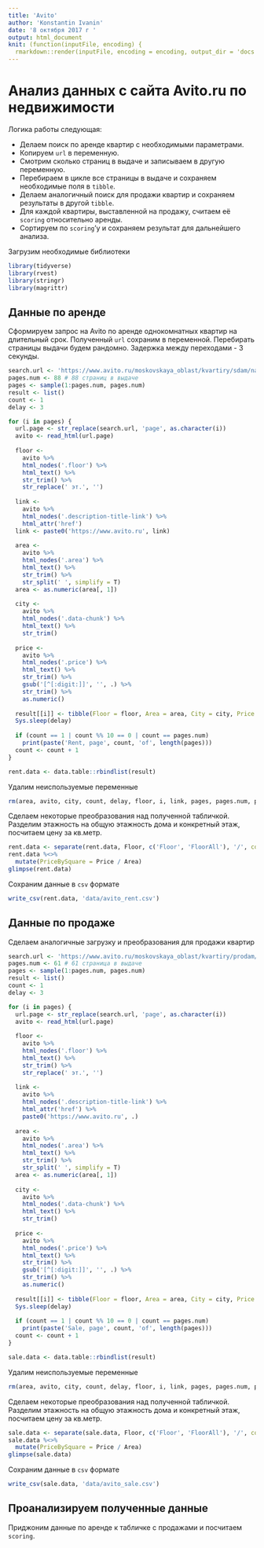 ```yaml
---
title: 'Avito'
author: 'Konstantin Ivanin'
date: '8 октября 2017 г '
output: html_document
knit: (function(inputFile, encoding) {
  rmarkdown::render(inputFile, encoding = encoding, output_dir = 'docs')})
---
```


# Анализ данных с сайта Avito.ru по недвижимости
Логика работы следующая:

* Делаем поиск по аренде квартир с необходимыми параметрами.
* Копируем `url` в переменную.
* Смотрим сколько страниц в выдаче и записываем в другую переменную.
* Перебираем в цикле все страницы в выдаче и сохраняем необходимые поля в `tibble`.
* Делаем аналогичный поиск для продажи квартир и сохраняем результаты в другой `tibble`.
* Для каждой квартиры, выставленной на продажу, считаем её `scoring` относительно аренды.
* Сортируем по `scoring`'у и сохраняем результат для дальнейшего анализа.

Загрузим необходимые библиотеки

```r
library(tidyverse)
library(rvest)
library(stringr)
library(magrittr)
```

## Данные по аренде
Сформируем запрос на Avito по аренде однокомнатных квартир на длительный срок. Полученный `url` сохраним в переменной. Перебирать страницы выдачи будем рандомно. Задержка между переходами - 3 секунды.

```r
search.url <- 'https://www.avito.ru/moskovskaya_oblast/kvartiry/sdam/na_dlitelnyy_srok/1-komnatnye?p=page&pmax=999999&pmin=1&view=list'
pages.num <- 88 # 88 страниц в выдаче
pages <- sample(1:pages.num, pages.num)
result <- list()
count <- 1
delay <- 3

for (i in pages) {
  url.page <- str_replace(search.url, 'page', as.character(i))
  avito <- read_html(url.page)
  
  floor <-
    avito %>%
    html_nodes('.floor') %>%
    html_text() %>%
    str_trim() %>%
    str_replace(' эт.', '')
  
  link <-
    avito %>%
    html_nodes('.description-title-link') %>%
    html_attr('href')
  link <- paste0('https://www.avito.ru', link) 
  
  area <-
    avito %>%
    html_nodes('.area') %>%
    html_text() %>%
    str_trim() %>%
    str_split(' ', simplify = T)
  area <- as.numeric(area[, 1])
  
  city <-
    avito %>%
    html_nodes('.data-chunk') %>%
    html_text() %>%
    str_trim()
  
  price <-
    avito %>%
    html_nodes('.price') %>%
    html_text() %>%
    str_trim() %>% 
    gsub('[^[:digit:]]', '', .) %>% 
    str_trim() %>% 
    as.numeric()
  
  result[[i]] <- tibble(Floor = floor, Area = area, City = city, Price = price, Link = link)
  Sys.sleep(delay)
  
  if (count == 1 | count %% 10 == 0 | count == pages.num)
    print(paste('Rent, page', count, 'of', length(pages)))
  count <- count + 1
}

rent.data <- data.table::rbindlist(result)
```

Удалим неиспользуемые переменные

```r
rm(area, avito, city, count, delay, floor, i, link, pages, pages.num, price, search.url, url.page, result)
```

Сделаем некоторые преобразования над полученной табличкой. Разделим этажность на общую этажность дома и конкретный этаж, посчитаем цену за кв.метр.

```r
rent.data <- separate(rent.data, Floor, c('Floor', 'FloorAll'), '/', convert = T)
rent.data %<>% 
  mutate(PriceBySquare = Price / Area)
glimpse(rent.data)
```

Сохраним данные в `csv` формате

```r
write_csv(rent.data, 'data/avito_rent.csv')
```

## Данные по продаже
Сделаем аналогичные загрузку и преобразования для продажи квартир

```r
search.url <- 'https://www.avito.ru/moskovskaya_oblast/kvartiry/prodam/1-komnatnye?p=page&pmax=2000000&pmin=1&view=list'
pages.num <- 61 # 61 страница в выдаче
pages <- sample(1:pages.num, pages.num)
result <- list()
count <- 1
delay <- 3

for (i in pages) {
  url.page <- str_replace(search.url, 'page', as.character(i))
  avito <- read_html(url.page)
  
  floor <-
    avito %>%
    html_nodes('.floor') %>%
    html_text() %>%
    str_trim() %>%
    str_replace(' эт.', '')
  
  link <-
    avito %>%
    html_nodes('.description-title-link') %>%
    html_attr('href') %>% 
    paste0('https://www.avito.ru', .) 
  
  area <-
    avito %>%
    html_nodes('.area') %>%
    html_text() %>%
    str_trim() %>%
    str_split(' ', simplify = T)
  area <- as.numeric(area[, 1])
  
  city <-
    avito %>%
    html_nodes('.data-chunk') %>%
    html_text() %>%
    str_trim()
  
  price <-
    avito %>%
    html_nodes('.price') %>%
    html_text() %>%
    str_trim() %>% 
    gsub('[^[:digit:]]', '', .) %>% 
    str_trim() %>% 
    as.numeric()
  
  result[[i]] <- tibble(Floor = floor, Area = area, City = city, Price = price, Link = link)
  Sys.sleep(delay)
  
  if (count == 1 | count %% 10 == 0 | count == pages.num)
    print(paste('Sale, page', count, 'of', length(pages)))
  count <- count + 1
}

sale.data <- data.table::rbindlist(result)
```

Удалим неиспользуемые переменные

```r
rm(area, avito, city, count, delay, floor, i, link, pages, pages.num, price, search.url, url.page, result)
```

Сделаем некоторые преобразования над полученной табличкой. Разделим этажность на общую этажность дома и конкретный этаж, посчитаем цену за кв.метр.

```r
sale.data <- separate(sale.data, Floor, c('Floor', 'FloorAll'), '/', convert = T)
sale.data %<>% 
  mutate(PriceBySquare = Price / Area)
glimpse(sale.data)
```

Сохраним данные в `csv` формате

```r
write_csv(sale.data, 'data/avito_sale.csv')
```

## Проанализируем полученные данные
Приджоним данные по аренде к табличке с продажами и посчитаем `scoring`.



